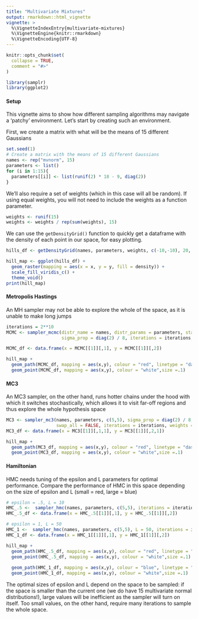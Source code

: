 ```yaml
---
title: "Multivariate Mixtures"
output: rmarkdown::html_vignette
vignette: >
  %\VignetteIndexEntry{multivariate-mixtures}
  %\VignetteEngine{knitr::rmarkdown}
  %\VignetteEncoding{UTF-8}
---
```


```r
knitr::opts_chunk$set(
  collapse = TRUE,
  comment = "#>"
)
```

```r
library(samplr)
library(ggplot2)
```

#### Setup
This vignette aims to show how different sampling algorithms may navigate a 'patchy' environment. Let's start by creating such an environment. 

First, we create a matrix with what will be the means of 15 different Gaussians

```r
set.seed(1)
# Create a matrix with the means of 15 different Gaussians
names <- rep("mvnorm", 15)
parameters <- list()
for (i in 1:15){
  parameters[[i]] <- list(runif(2) * 18 - 9, diag(2))
}
```
We'll also require a set of weights (which in this case will all be random). If using equal weights, you will not need to include the weights as a function parameter. 
```r
weights <- runif(15)
weights <- weights / rep(sum(weights), 15)
```

We can use the `getDensityGrid()` function to quickly get a dataframe with the density of each point in our space, for easy plotting.
```r
hills_df <- getDensityGrid(names, parameters, weights, c(-10,-10), 20, 150)

hill_map <- ggplot(hills_df) + 
  geom_raster(mapping = aes(x = x, y = y, fill = density)) +
  scale_fill_viridis_c() +
  theme_void()
print(hill_map)
```

#### Metropolis Hastings

An MH sampler may not be able to explore the whole of the space, as it is unable to make long jumps
```r
iterations = 2**10
MCMC <- sampler_mcmc(distr_name = names, distr_params = parameters, start = c(5,5), 
                     sigma_prop = diag(2) / 8, iterations = iterations, weights = weights)

MCMC_df <- data.frame(x = MCMC[[1]][,1], y = MCMC[[1]][,2])

hill_map + 
  geom_path(MCMC_df, mapping = aes(x,y), colour = "red", linetype = "dashed", size = .3) + 
  geom_point(MCMC_df, mapping = aes(x,y), colour = "white",size =.1)
```

#### MC3
An MC3 sampler, on the other hand, runs hotter chains under the hood with which it switches stochastically, which allows it to visit far-off regions and thus explore the whole hypothesis space
```r

MC3 <- sampler_mc3(names, parameters, c(5,5), sigma_prop = diag(2) / 8, 
                   swap_all = FALSE, iterations = iterations, weights = weights)
MC3_df <- data.frame(x = MC3[[1]][,1,1], y = MC3[[1]][,2,1])

hill_map + 
  geom_path(MC3_df, mapping = aes(x,y), colour = "red", linetype = "dashed", size = .3) + 
  geom_point(MC3_df, mapping = aes(x,y), colour = "white",size =.1)
```

#### Hamiltonian
HMC needs tuning of the epsilon and L parameters for optimal performance. Compare the performance of HMC in this space depending on the size of epsilon and L (small = red, large = blue)
```r
# epsilon = .5, L = 10
HMC_.5 <-  sampler_hmc(names, parameters, c(5,5), iterations = iterations, weights = weights)
HMC_.5_df <- data.frame(x = HMC_.5[[1]][,1], y = HMC_.5[[1]][,2])

# epsilon = 1, L = 50
HMC_1 <-  sampler_hmc(names, parameters, c(5,5), L = 50, iterations = iterations, weights = weights, epsilon = 1)
HMC_1_df <- data.frame(x = HMC_1[[1]][,1], y = HMC_1[[1]][,2])

hill_map + 
  geom_path(HMC_.5_df, mapping = aes(x,y), colour = "red", linetype = "dashed", size = .3) + 
  geom_point(HMC_.5_df, mapping = aes(x,y), colour = "white",size =.1) + 
  
  geom_path(HMC_1_df, mapping = aes(x,y), colour = "blue", linetype = "dashed", size = .3) + 
  geom_point(HMC_1_df, mapping = aes(x,y), colour = "white",size =.1)
```
The optimal sizes of epsilon and L depend on the space to be sampled: if the space is smaller than the current one (we do have 15 multivariate normal distributions!), large values will be inefficient as the sampler will turn on itself. Too small values, on the other hand, require many iterations to sample the whole space. 

<!-- #### NUTS -->
<!-- The same is true for NUTS and the size of epsilon -->
<!-- ```{r, dpi=150, fig.align="center"} -->
<!-- NUTS_.5 <-  sampler_nuts(names, parameters, c(5,5), iterations = iterations, weights = weights) -->
<!-- NUTS_1 <-  sampler_nuts(names, parameters, c(5,5), iterations = iterations, weights = weights, epsilon = 1, ) -->

<!-- NUTS_.5_df <- data.frame(x = NUTS_.5[[1]][,1], y = NUTS_.5[[1]][,2]) -->
<!-- NUTS_1_df <- data.frame(x = NUTS_1[[1]][,1], y = NUTS_1[[1]][,2]) -->

<!-- hill_map +  -->
<!--   geom_path(NUTS_.5_df, mapping = aes(x,y), colour = "red", linetype = "dashed", size = .3) +  -->
<!--   geom_point(NUTS_.5_df, mapping = aes(x,y), colour = "white",size =.1) +  -->

<!--   geom_path(NUTS_1_df, mapping = aes(x,y), colour = "blue", linetype = "dashed", size = .3) +  -->
<!--   geom_point(NUTS_1_df, mapping = aes(x,y), colour = "white",size =.1) -->
<!-- ``` -->

